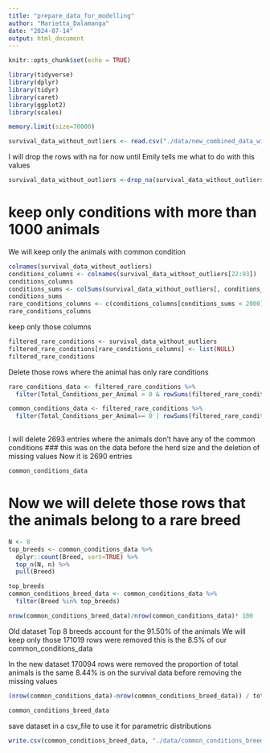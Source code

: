 ```yaml
---
title: "prepare_data_for_modelling"
author: "Marietta_Dalamanga"
date: "2024-07-14"
output: html_document
---
```


```r
knitr::opts_chunk$set(echo = TRUE)
```


```r
library(tidyverse)
library(dplyr)
library(tidyr)
library(caret)
library(ggplot2)
library(scales)
```

```r
memory.limit(size=70000)
```

```r
survival_data_without_outliers <- read.csv("./data/new_combined_data_without_outliers.csv")
```

I will drop the rows with na for now until Emily tells me what to do with this values
```r
survival_data_without_outliers <-drop_na(survival_data_without_outliers)
```


# keep only conditions with more than 1000 animals
We will keep only the animals with common condition


```r
colnames(survival_data_without_outliers)
conditions_columns <- colnames(survival_data_without_outliers[22:93])
conditions_columns
conditions_sums <- colSums(survival_data_without_outliers[, conditions_columns])
conditions_sums
rare_conditions_columns <- c(conditions_columns[conditions_sums < 2000])
rare_conditions_columns

```
keep only those columns

```r
filtered_rare_conditions <- survival_data_without_outliers
filtered_rare_conditions[rare_conditions_columns] <- list(NULL)
filtered_rare_conditions
```

Delete those rows where the animal has only rare conditions
```r
rare_conditions_data <- filtered_rare_conditions %>%
  filter(Total_Conditions_per_Animal > 0 & rowSums(filtered_rare_conditions[22:45]) == 0) 

common_conditions_data <- filtered_rare_conditions %>%
  filter(Total_Conditions_per_Animal== 0 | rowSums(filtered_rare_conditions[22:45]) >0 ) 
  
```
I will delete 2693 entries where the animals don't have any of the common conditions ### this was on the data before the herd size and the deletion of missing values
Now it is 2690 entries

```r
common_conditions_data
```

# Now we will delete those rows that the animals belong to a rare breed 

```r
N <- 8
top_breeds <- common_conditions_data %>%
  dplyr::count(Breed, sort=TRUE) %>%
  top_n(N, n) %>%
  pull(Breed)

top_breeds
common_conditions_breed_data <- common_conditions_data %>%
  filter(Breed %in% top_breeds)

nrow(common_conditions_breed_data)/nrow(common_conditions_data)* 100
```
Old dataset Top 8 breeds account for the 91.50% of the animals
We will keep only those
171019 rows were removed this is the 8.5% of our common_conditions_data

In the new dataset 170094 rows were removed the proportion of total animals is the same 
8.44% is on the survival data before removing the missing values
```r
(nrow(common_conditions_data)-nrow(common_conditions_breed_data)) / total_animals_no_outliers *100
```

```r
common_conditions_breed_data
```

save dataset in a csv_file to use it for parametric distributions
```r
write.csv(common_conditions_breed_data, "./data/common_conditions_breed_data.csv", row.names = FALSE)
```

